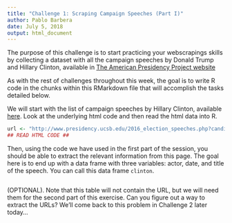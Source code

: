 ```yaml
---
title: "Challenge 1: Scraping Campaign Speeches (Part I)"
author: Pablo Barbera
date: July 5, 2018
output: html_document
---
```


The purpose of this challenge is to start practicing your webscrapings skills by collecting a dataset with all the campaign speeches by Donald Trump and Hillary Clinton, available in [The American Presidency Project website](http://www.presidency.ucsb.edu/index.php)

As with the rest of challenges throughout this week, the goal is to write R code in the chunks within this RMarkdown file that will accomplish the tasks detailed below.

We will start with the list of campaign speeches by Hillary Clinton, available [here](http://www.presidency.ucsb.edu/2016_election_speeches.php?candidate=70&campaign=2016CLINTON&doctype=5000). Look at the underlying html code and then read the html data into R.

```r
url <- "http://www.presidency.ucsb.edu/2016_election_speeches.php?candidate=70&campaign=2016CLINTON&doctype=5000"
## READ HTML CODE ##

```

Then, using the code we have used in the first part of the session, you should be able to extract the relevant information from this page. The goal here is to end up with a data frame with three variables: actor, date, and title of the speech. You can call this data frame `clinton`.

```r

```

(OPTIONAL). Note that this table will not contain the URL, but we will need them for the second part of this exercise. Can you figure out a way to extract the URLs? We'll come back to this problem in Challenge 2 later today...

```r

```





